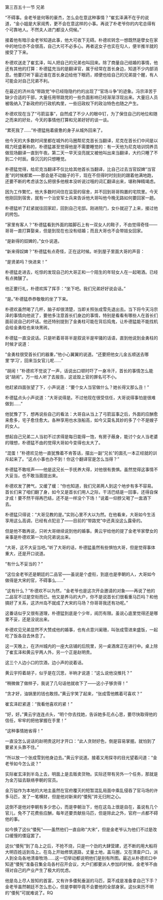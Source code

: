

第三百五十一节 兄弟

“不碍事。金老爷是何等的豪杰，怎么会在意这种事情？”崔玄泽满不在乎的说道，“金小姐是大家闺秀，更不会在意这样的小事。再说了朴老爷你的内宅总得有个可靠地人。不然夫人进门都没人伺候。”

接着他有暗示金老爷知道此事，他大可收下无碍。朴德欢转念一想既然是孽女在家中的地位亦不会很高，自己大可不必多心。再者这女子也实在勾人，便半推半就的接受了下来。

朴德欢送走了崔玄泽，叫人把自己的兄弟也叫回来。除了商量自己结婚的事情，他还有其他的打算：朴德猛充当的是翻译官，属于经常在首长身边，知道不少内部消息。他要打听下最近谁在首长身边给他下眼药，顺便也给自己的兄弟提个醒，有人可能会对自己兄弟不利。

在最近的济州岛“带路党”中已经隐隐约约的出现了“官场斗争”的迹象。冯宗泽苦于缺少合适的干部，大量任用带路党的一些负面影响已经渐渐浮现出来。大量旧人员被吸纳入了新政府的行政机构里，一些旧政权下的政治特色也随之产生。

朴德欢现在当了“弓箭监事”，自然成了不少人的眼中钉，为了保住自己的地位和随之而来的好处，今天的事情他打算和兄弟好好的谈一谈。

“累死我了……”朴德猛拖着疲惫的身子从城外回来了。

他今天的大多数时间里都在城外的马圈帮尼克首长当翻译，尼克在首长们中间是以精力旺盛著称的，朴德猛甚至觉得他是不需要睡觉的：有一天他为尼克培训饲养员做现场翻译一直到午夜。第二天一早天没亮就又被他叫出来当翻译，大约只睡了不到二个时辰。昏沉沉的只想睡觉。

朴德猛觉得，给尼克当翻译不仅比给其他首长当翻译，比自己过去当官奴婢“当官差”的时候都累――那会是不动脑子的干，现在不但得时时刻刻的跟着他满地跑，还要不断的考虑该怎么把很多他根本没听说过哦的词汇翻译出来，堪称殚精竭虑。

因为工作繁忙。他大多数时间住在监营的宿舍，并不回到哥哥购置的宅院里。今天他刚回到宿舍，就有一个治安军士兵来告诉他大哥叫他今晚无路如何要回家一趟。

朴德猛听了赶紧就往回家赶，回到自己宅邸。刚进院门，女仆就迎了上来，接过他的挎包。

“家里有客人？”朴德猛看到外面的踏脚石上有一双女人的鞋子，不由觉得奇怪――哥哥一直打算娶亲，但是到现在也没有结婚；而且大哥也不会带妓女回家。

“是新得的奴婢的，”女仆说道。

“新来得奴婢？”朴德猛有点奇怪，正在这时候。听到屋子里面大哥的声音：

“是贤弟吗？快进来！”

朴德猛走进去，吃惊的发现自己的大哥正和一个陌生的年轻女人在一起喝酒。已经有点微醺了。

他正要行礼，朴德欢挥了挥手：“坐下吧。我们兄弟好好说会话。”

“是。”朴德猛恭恭敬敬的坐了下来。

朴德欢虽然喝了几杯，脑子却很清楚，当即关照张成雪先退出去。当下将今天冯宗泽的事情向他说了，要他多注意首长们身边的事情，特别是看看有哪些人在首长们面前说自己的坏话。他还特别提到了金勇柱可能在背后捣鬼，让朴德猛能不能找机会给金勇柱也来块黑砖。

朴德猛一直没说话。只是听着哥哥半是叙说半是牢骚的话语，直到他说到金勇柱的时候才说道：

“金勇柱很受首长们的器重，”他小心翼翼的说道。“还要把他女儿金五顺送去哪里‘学习’，回来当女官儿呢……”

“胡闹！”朴德欢不觉说了一声，话说出口顿时吓了一身冷汗，首长的事情怎么能说“胡闹”。万一给人听了去报告，这诋毁上官的罪名可不小。

他赶紧四面张望了下，小声说道：“要个女人当官做什么？她长得又那么丑！”

朴德猛点头小声说道：“大哥说得是。不过他现在很受信任，大哥说得事怕是很难做到……”

他犹豫了下，想再说些自己的看法：大哥自从当上了弓箭监事之后，外面的应酬愈来愈多，宅子愈住愈大。各种享用也水涨船高，如今又莫名其妙的多了个不是嫂子的女人。

想起自己兄弟二人当初不过求得是每日能得一饱，有房子蔽身，能讨个女人当老婆的理想，朴德猛不由的觉得大哥如今变得也太大了。

“混蛋！”朴德欢见他一直犹豫着不肯答话，摆出一副“兄长”的面孔一本正经就的训斥起来了。“这点小事也办不到！你这个翻译官是怎么当得？”

朴德猛不敢吱声――他是这兄长一手抚养大得，对他很有畏惧。虽然觉得这事情不大妥当，也不敢当面提出来。

朴德欢发了脾气，又缓了缓：“你也知道，我们兄弟两人到这个地步有多不容易。首长们来了咱们翻了身，如今又是首长们用人之际，干活巴结是一回事，还得自保才成！要不然干得再巴结，还不是一样没个下场！”说着一仰脖又喝了一盅酒下去。

朴德猛只得说：“大哥见教的是。”实则心里不大以为然。在他看来，大哥如今生活享用这么高调，已经有点犯忌了――目前的“带路党”中还真没这么露骨的。

但是他不敢再说，只听大哥继续说到他的婚事。黄云宇给他的提了金老爷家孽女的亲事是朴德欢第一次向兄弟说出来。

“大哥，这不大妥当吧。”听了大哥的话，朴德猛虽然有些惧怕大哥，但是觉得事体重大，还是开口说道。

“有什么不妥当的？”

“这位金老爷还是朝廷的二品官――虽说是个虚衔，到底也是李朝的人，大哥如今做得是大宋的官，不碍事么……”

“这有什么？”朴德欢不以为然，“金老爷也是这次开会邀请的对象――再说了他的二品官不过是空衔而已。他又是养马的大户，你不是说首长们很看重马匹吗？和他搞好了关系，这济州岛不就成了大宋的马场？你哥哥我还有功呢。”

这番话似乎又很有道理，朴德猛到底是个少年，阅历有限。虽说心底里觉得还是哪里不妥，还是没说出来。

朴德欢见兄弟显然不大赞成他的婚事，也有点意兴阑珊，叫张成雪进来盛饭，一起吃了饭各自去休息了。

这一天晚上，在济州城内的一座大店铺的后院里，另一桌酒席正在进行中。桌上除了崔玄泽和黄云宇两人外，另一个正是赵明贵。

这三个人边小口的饮酒，边小声的说着话。

黄云宇捋着胡子，似乎是在沉思，半晌才说道：“这么说他没推托？”

“稍微做了做样子，我说了几句话他就收下了――这小子够贪得！”

“贪才好，油锅里的钱也敢捞。”黄云宇笑了起来，“张成雪他瞧着可喜欢？”

崔玄泽赶紧道：“我看他喜欢的紧！”

“好，好。”黄云宇连连点头，“明个你去找她，告诉她多花点心思，要尽快取得他的信任，牢牢的把他掌握在手里！”

“这种事情她省得！”

一直没怎么说话的赵明贵这时才开口：“此人贪财好色，倒是容易掌握。就怕到了要紧关头靠不住。”

“所以放一个张成雪到他身边去。”黄云宇说道。接着又用探寻的目光望着问道：“金老爷如今怎么说？”

实际崔玄泽到半岛上去，明面上是去贩卖货物。实际还带有另外一个任务，那就是为金万镒去联络李朝的官员。

金万镒作为本地的大地主虽然在官府覆灭的短暂混乱局面中乘乱侵吞了官马场的许多马匹，发了一笔横财，但是他对新来的“倭髡”并无归附之心。

这倒不是他对李朝有多少忠心，而是李朝治下，他在这岛上很是自在，虽说有几个官儿，免不了花费些应酬，每年还要贡献些马匹，但是除此之外，官府一点都不碍他的事。

如今换了这伙“倭髡”――虽然他们一直自称“大宋”，但是金老爷认为他们不过是改口缓慢的倭寇罢了。

这伙“倭髡”到了岛上之后，不抢不烧，只是一个劲的大肆营建，还不断的用大船将大明百姓运到岛上。在岛上开始修筑道路，丈量土地，盖马圈，又在清查户口，派人到全岛各地清查牧场……这一切举动都说明他们是别有所图。最近从朴德欢口中知道“倭髡”准备召集全岛各村召开会议，大户们都要派人参加的时候，金老爷不由得对自己的产业产生了极大的忧虑。

他是岛上尽人皆知的首富，又有许多倭髡垂涎的马匹，莫不成是准备拿自己下手？金老爷虽然朝廷不怎么忠心，但是李朝毕竟不会要他的全部身家。这伙来历不明的“倭髡”可就难说了。RQ

